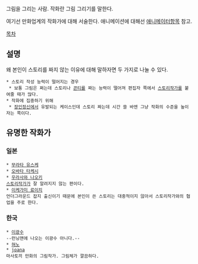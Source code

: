 {{{+1 作畵家 }}}

그림을 그리는 사람.
작화란 그림 그리기를 말한다.

여기선 만화업계의 작화가에 대해 서술한다. 애니메이션에 대해선 [[애니메이터]]항목 참고.

[[목차]]


== 설명 ==
왜 본인이 스토리를 짜지 않는 이유에 대해 말하자면 두 가지로 나눌 수 있다.
 * 스토리 작성 능력이 떨어지는 경우
  * 보통 그림은 쩌는데 스토리나 [[콘티]]를 짜는 능력이 떨어져 편집자 쪽에서 [[스토리작가]]를 붙여줄 때가 많다.
 * 작화에 집중하기 위해
  * [[장인정신]]에서 유발되는 케이스인데 스토리 짜는데 시간 쓸 바엔 그냥 작화의 수준을 높이자는 쪽이다.


== 유명한 작화가 ==
=== 일본 ===
 * [[무라타 유스케]]
 * [[오바타 타케시]]
 * [[우라사와 나오키]]
 [[스토리작가]]가 잘 알려지지 않는 편이다.
 * [[이케가미 료이치]]
 언더그라운드 잡지 출신이기 때문에 본인이 쓴 스토리는 대중적이지 않아서 스토리작가와의 협업을 주로 한다.
=== 한국 ===
 * [[이광수]]
 --런닝맨에 나오는 이광수 아니다.--
 * [[혀노]]
 * [[joana]]
 마사토끼 만화의 그림작가. 그림체가 깔끔하다.

